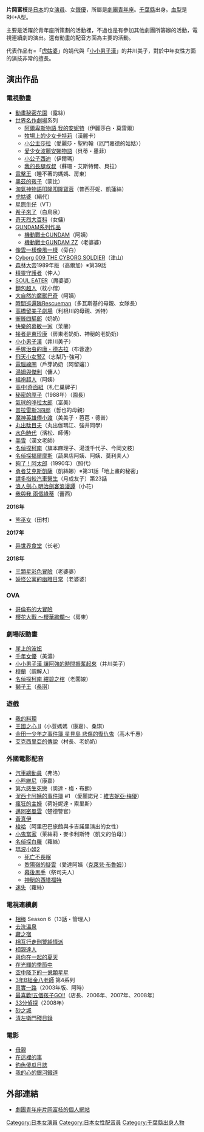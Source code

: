 {{noteTA|G1=Anime}}
{{MOSLOW|date=2015-02-02}}
{{配音員
|名字= 片岡 富枝
|圖像= 
|尺寸= 
|說明= 
|藝名= 片岡 富枝
|英文名=
|本名= 片岡 富枝<br>{{lang|ja|かたおか とみえ}}
|綽號= 
|出生地= {{JPN}}[[千葉縣|千葉縣]]
|出身地= 
|身高= 
|體重= 
|血型= RH+A
|生年= 1944
|生月= 11
|生日= 2
|歿年= 
|歿月= 
|歿日= 
|所屬= [[劇團青年座|劇團青年座]]
|活動時期= 1980年－
|出道作= 
|代表作=「[[虎姑婆|虎姑婆]]」的娟代與「[[小小男子漢|小小男子漢]]」的井川美子。
|網站= 
|其他= 
}}

{{Japanese|japanese=片岡 富枝|kana=かたおか とみえ|romaji=Kataoka Tomie}}
'''片岡富枝'''{{BD|1944年|11月2日}}是[[日本|日本]]的女[[演員|演員]]、女[[聲優|聲優]]，所屬是[[劇團青年座|劇團青年座]]。[[千葉縣|千葉縣]]出身。[[血型|血型]]是RH+A型。

主要是活躍於青年座所策劃的活動裡，不過也是有參加其他劇團所籌辦的活動，電視連續劇的演出。還有動畫的配音方面為主要的活動。

代表作品有=「[[虎姑婆|虎姑婆]]」的娟代與「[[小小男子漢|小小男子漢]]」的井川美子，對於中年女性方面的演技非常的擅長。

== 演出作品 ==
=== 電視動畫 ===
* [[動畫秘密花園|動畫秘密花園]]（露絲）
* [[世界名作劇場|世界名作劇場]]系列
** [[阿爾卑斯物語_我的安妮特|阿爾卑斯物語 我的安妮特]]（伊麗莎白・莫雷爾）
** [[牧場上的少女卡特莉|牧場上的少女卡特莉]]（漢麗卡）
** [[小公主莎拉|小公主莎拉]]（愛麗莎・聖約翰（厄門嘉德的姑姑））
** [[愛少女波麗安娜物語|愛少女波麗安娜物語]]（貝蒂・墨菲）
** [[小公子西迪|小公子西迪]]（伊爾瑪）
** [[我的長腿叔叔|我的長腿叔叔]]（蘇珊・艾斯特爾、貝拉）
* [[電擊王_(漫畫)|電擊王]]（睡不著的媽媽、房東）
* [[奧茲的孩子|奧茲的孩子]]（蒙比）
* [[阿波羅之女|淘氣神物語叩隆叩隆寶蓉]]（普西芬妮、凱蓮絲）
* [[虎姑婆|虎姑婆]]（絹代）
* [[星際牛仔|星際牛仔]]（VT）
* [[希子來了|希子來了]]（白鳥泉）
* [[奇天烈大百科|奇天烈大百科]]（女傭）
* [[GUNDAM系列作品|GUNDAM系列作品]]
** [[機動戰士GUNDAM|機動戰士GUNDAM]]（阿姨）
** [[機動戰士GUNDAM_ZZ|機動戰士GUNDAM ZZ]]（老婆婆）
* [[像雲一樣像風一樣|像雲一樣像風一樣]]（旁白）
* [[Cyborg_009_THE_CYBORG_SOLDIER|Cyborg 009 THE CYBORG SOLDIER]]（津山）
* [[森林大帝|森林大帝]]1989年版（高爾加）※第39話
* [[守護者系列|精靈守護者]]（仲人）
* [[SOUL_EATER|SOUL EATER]]（魔婆婆）
* [[麵包超人|麵包超人]]（枕小僧）
* [[大自然的魔獸巴奇|大自然的魔獸巴奇]]（阿姨）
* [[時間巡邏隊Rescueman|時間巡邏隊Rescueman]]（多瓦斯基的母親、女隊長）
* [[高橋留美子劇場|高橋留美子劇場]]（利根川的母親、派特）
* [[衝鋒四驅郎|衝鋒四驅郎]]（奶奶）
* [[快樂的慕敏一家|快樂的慕敏一家]]（茉蘭）
* [[接者是東珍康|接者是東珍康]]（房東老奶奶、神秘的老奶奶）
* [[小小男子漢|小小男子漢]]（井川美子）
* [[手塚治虫的唐・德古拉|手塚治虫的唐・德古拉]]（布蓉達）
* [[飛天小女警Z|飛天小女警Z]]（志梨乃･強可）
* [[電腦線圈|電腦線圈]]（戶芽奶奶（阿留嬸））
* [[湯姆與傑利|湯姆與傑利]]（傭人）
* [[褞袍超人|褞袍超人]]（阿姨）
* [[高中!奇面組|高中!奇面組]]（札仁巢牌子）
* [[甜蜜小天使|秘密的厚子]]（1988年）（園長）
* [[氣球的哆拉太郎|氣球的哆拉太郎]]（富美）
* [[普拉雷斯3四郎|普拉雷斯3四郎]]（哲也的母親）
* [[魔神英雄傳|魔神英雄傳小渡]]（美美子・芭芭・德普）
* [[丸出駄目夫|丸出駄目夫]]（丸出伽瑪江、強井同學）
* [[水色時代|水色時代]]（濱松、師傅）
* [[美雪_(漫畫)|美雪]]（漢文老師） 
* [[名偵探柯南|名偵探柯南]]（旗本麻理子、湯淺千代子、今岡文枝）
* [[名偵探福爾摩斯|名偵探福爾摩斯]]（蔬果店阿姨、阿姨、莫利夫人）
* [[夠了！阿太郎|夠了！阿太郎]]（1990年）（照代）
* [[勇者艾克斯凱薩|勇者艾克斯凱薩]]（凱絲娜）※第31話「地上畫的秘密」
* [[請多指較汽車醫生|請多指較汽車醫生]]（月成友子）第23話
* [[神劍闖江湖|浪人劍心 明治劍客浪漫譚]]（小花）
* [[我與我_兩個綠蒂|我與我 兩個綠蒂]]（蕾西）
'''2016年'''
* [[熊巫女|熊巫女]]（田村）
'''2017年'''
* [[异世界食堂|异世界食堂]]（长老）
'''2018年'''
* [[三顆星彩色冒險|三顆星彩色冒險]]（老婆婆）
* [[妖怪公寓的幽雅日常|妖怪公寓的幽雅日常]]（老婆婆）

=== OVA ===
* [[哥倫布的大冒險|哥倫布的大冒險]]
* [[櫻花大戰|櫻花大戰 〜櫻華絢爛〜]]（房東）

=== 劇場版動畫 ===
* [[崖上的波妞|崖上的波妞]]
* [[千年女優|千年女優]]（美濃）
* [[小小男子漢|小小男子漢 讓阿強的時間振奮起來]]（井川美子）
* [[穆蘭|穆蘭]]（調解人）
* [[名偵探柯南_紺碧之棺|名偵探柯南 紺碧之棺]]（老闆娘）
* [[獅子王|獅子王]]（[[桑琪・潘莎・愛德|桑琪]]）

=== 遊戲 ===
* [[我的料理|我的料理]]
* [[王國之心_II|王國之心 II]]（小荳媽媽（康嘉）、桑琪）
* [[金田一少年之事件簿#|金田一少年之事件簿 星見島 悲傷的復仇鬼]]（高木千惠）
* [[艾克西里亞的傳說|艾克西里亞的傳說]]（村長、老奶奶）

=== 外國電影配音 ===
* [[汽車總動員|汽車總動員]]（弗洛）
* [[小熊維尼|小熊維尼]]（康嘉）
* [[第六感生死戀|第六感生死戀]]（奧達・梅・布朗）
* [[潔西卡阿姨的事件簿|潔西卡阿姨的事件簿]] #1 （愛麗諾兒：[[維吉妮亞·梅優|維吉妮亞·梅優]]）
* [[瘋狂的主婦|瘋狂的主婦]]（荷娃妮達・索里斯）
* [[邁阿密風雲|邁阿密風雲]]（楚德警官）
* [[黃真伊|黃真伊]]
* [[梭哈|梭哈]]（阿里巴巴旅館與卡吉諾里演出的女性）
* [[小鬼當家|小鬼當家]]（萊絲莉・麥卡利斯特（凱文的伯母））
* [[名偵探白羅|名偵探白羅]]（蘿絲）
* [[瑪波小姐|瑪波小姐2]]
**[[死亡不長眠|死亡不長眠]]
**[[煦陽嶺的疑雲|煦陽嶺的疑雲]]（愛達阿姨（[[克萊兒·布魯姆|克萊兒·布魯姆]]））
**[[幕後黑手|幕後黑手]]（祭司夫人）
**[[神秘的西塔福特|神秘的西塔福特]]
* [[迷失|迷失]]（蘿絲）

=== 電視連續劇 ===
* [[相棒|相棒]] Season 6（13話・管理人）
* [[去洗溫泉|去洗溫泉]]
* [[藏之宿|藏之宿]]
* [[相互行走刑警純情派|相互行走刑警純情派]]
* [[相親達人|相親達人]]
* [[與你在一起的夏天|與你在一起的夏天]]
* [[在光輝的季節中|在光輝的季節中]]
* [[空中降下的一億顆星星|空中降下的一億顆星星]]
* [[3年B組金八老師|3年B組金八老師]] 第4系列
* [[真實一路_(小説)|真實一路]]（2003年版、阿時）
* [[最喜歡!五個孩子|最喜歡!五個孩子GO!!]]（店長、2006年、2007年、2008年）
* [[33分偵探|33分偵探]]（2008年）
* [[砂之城|砂之城]]
* [[清左衛門殘日錄|清左衛門殘日錄]]

=== 電影 ===
* [[母親_(2008年電影)|母親]]
* [[在這裡的事|在這裡的事]]
* [[釣魚傻瓜日誌|釣魚傻瓜日誌]]
* [[我的心的銀河鐵道|我的心的銀河鐵道]]



== 外部連結 ==
*{{ja}}[http://www.seinenza.com/profile/data/kataoka_tomie.html 劇團青年座片岡富枝的個人網站] {{Wayback|url=http://www.seinenza.com/profile/data/kataoka_tomie.html |date=20090131212104 }}

{{DEFAULTSORT:Kataoka Tomie}}
[[Category:日本女演員|Category:日本女演員]]
[[Category:日本女性配音員|Category:日本女性配音員]]
[[Category:千葉縣出身人物|Category:千葉縣出身人物]]